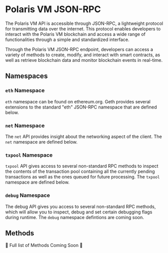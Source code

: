 # Polaris VM JSON-RPC

The Polaris VM API is accessible through JSON-RPC, a lightweight protocol for 
transmitting data over the internet. This protocol enables developers to 
interact with the Polaris VM blockchain and access a wide range of 
functionalities through a simple and standardized interface.

Through the Polaris VM JSON-RPC endpoint, developers can access a variety of 
methods to create, modify, and interact with smart contracts, as well as 
retrieve blockchain data and monitor blockchain events in real-time.

## Namespaces

### `eth` Namespace
`eth` namespace can be found on ethereum.org. Geth provides several extensions to the standard "eth" JSON-RPC namespace that are defined below.

### `net` Namespace
The `net` API provides insight about the networking aspect of the client. The `net` namespace are defined below.

### `txpool` Namespace
`txpool` API gives access to several non-standard RPC methods to inspect the contents of the transaction 
pool containing all the currently pending transactions as well as the ones queued for future processing.
The `txpool` namespace are defined below.

### `debug` Namespace
The debug API gives you access to several non-standard RPC methods, which will allow you to inspect, debug and set certain debugging flags during runtime.
The `debug` namespace defintions are coming soon.

## Methods 

🚧 Full list of Methods Coming Soon 🚧 